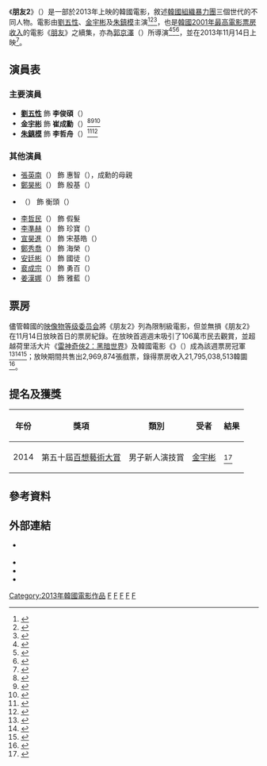 {{noteTA
|G1=Show
}}
{{Infobox Film
| name          = 朋友2
| original_name = {{lang|ko|친구 2}} 
| image         = Friend 2 poster.jpg
| director      = [[郭京澤|郭京澤]]（{{lang|ko|곽경택}}）
| producer      = [[南智雄|南智雄]]（{{lang|ko|남지웅}}）<br>[[劉朱英|劉朱英]]（{{lang|ko|유주영}}）<br>[[楊正慶|楊正慶]]（{{lang|ko|양정경}}）
| writer        = [[韓承運|韓承運]]（{{lang|ko|한승운}}）<br>郭京澤
|starring       = [[劉五性|劉五性]]<br>[[金宇彬|金宇彬]]<br>[[朱鎮模|朱鎮模]]
|music          = [[鄭晉皓|鄭晉皓]]（{{lang|ko|정진호}}） 
|cinematography = 
|editing        = [[朴光一|朴光一]]（{{lang|ko|박광일}}）
|distributor    = Lotte Entertainment
|released       = {{film date|2013|11|14|韓國|2013|12|13|美國<ref>{{cite web|url=http://kpopn.com/2013/12/02/201822/|title=《朋友2》13日在美上映|language=|publisher=kpopn.com|accessdate=May 4, 2014|archive-url=https://web.archive.org/web/20140503222004/http://kpopn.com/2013/12/02/201822/|archive-date=2014-05-03|dead-url=yes}}</ref>|2014|2|21|台灣（日韓巨星映畫祭）<ref>{{cite web|url=https://tw.movies.yahoo.com/movieinfo_main.html/id=5086|title=日韓巨星映畫祭 - Yahoo!奇摩電影|language=|publisher=Yahoo!奇摩|accessdate=May 4, 2014|archive-date=2014-05-03|archive-url=https://web.archive.org/web/20140503222652/https://tw.movies.yahoo.com/movieinfo_main.html/id=5086|dead-url=no}}</ref>}}
|runtime        = 124分鐘
|country        = 韓國
|language       = 韓語
|budget         = 
|gross          = 21,795,038,513韓圜
| preceded_by   = [[朋友_(2001年電影)|朋友]]
| tw_name        = 朋友2：繼承者時代
}}
{{Infobox Korean name
 | hangul      = {{linktext|친|는}} 2
 | hanja       = {{linktext|親|舊}} 2
 | rr          = Chingu 2
 | mr          = Chinku 2
}}
《'''朋友2'''》（{{lang-ko|'''친구 2'''}}）是一部於2013年上映的韓國電影，敘述[[韓國組織暴力團|韓國組織暴力團]]三個世代的不同人物。電影由[[劉五性|劉五性]]、[[金宇彬|金宇彬]]及[[朱鎮模|朱鎮模]]主演<ref>{{cite web|last=Kang|first=Jung-yeon|title=Kim Woo-bin Gained 9kg for ''Friend'' Sequel|url=http://www.tenasia.com/kim-woo-bin-gained-9kg-for-friend-sequel/|work=TenAsia|accessdate=2013-09-05|date=12 July 2013|deadurl=yes|archiveurl=https://web.archive.org/web/20140328175024/http://www.tenasia.com/kim-woo-bin-gained-9kg-for-friend-sequel/|archivedate=2014年3月28日}}</ref><ref>{{cite web|last=Sunwoo|first=Carla|title=12 years later, an iconic ''Friend'' returns|url=http://koreajoongangdaily.joins.com/news/article/article.aspx?aid=2980108|work=[[Korea_JoongAng_Daily|Korea JoongAng Daily]]|accessdate=2014-02-03|date=8 November 2013|archive-date=2020-04-04|archive-url=https://web.archive.org/web/20200404112643/http://koreajoongangdaily.joins.com/news/article/article.aspx?aid=2980108|dead-url=no}}</ref><ref>{{cite web|last=Lee|first=Yong-cheol|title=In Focus: Friend 2|url=http://www.koreanfilm.or.kr/jsp/news/inFocus.jsp?mode=VIEW&seq=58|work=Korean Film Council|accessdate=2014-02-03|date=25 November 2013|archive-date=2019-09-20|archive-url=https://web.archive.org/web/20190920070007/http://www.koreanfilm.or.kr/jsp/news/inFocus.jsp?mode=VIEW&seq=58|dead-url=no}}</ref>，也是[[南韓最高電影票房收入列表|韓國2001年最高電影票房收入]]的電影《[[朋友_(2001年電影)|朋友]]》之續集，亦為[[郭京澤|郭京澤]]（{{lang|ko|곽경택}}）所導演<ref>{{cite web|last=Lee|first=Eun-sun|title=Shooting of FRIEND 2 Begins|url=http://www.koreanfilm.or.kr/jsp/news/news.jsp?mode=VIEW&seq=2476|work=Korean Film Council|accessdate=2013-09-05|date=13 May 2013|archive-date=2018-12-31|archive-url=https://web.archive.org/web/20181231143950/http://www.koreanfilm.or.kr/jsp/news/news.jsp?mode=VIEW&seq=2476|dead-url=no}}</ref><ref>{{cite web|last=Kang|first=Jung-yeon|title=On the Set of Film ''Friend'' Sequel|url=http://www.tenasia.com/on-the-set-of-film-friend-sequel/|work=TenAsia|accessdate=2013-09-05|date=12 July 2013|deadurl=yes|archiveurl=https://web.archive.org/web/20140330083035/http://www.tenasia.com/on-the-set-of-film-friend-sequel/|archivedate=2014年3月30日}}</ref><ref>{{cite web|title=Kwak Kyung-taek: "I Made ''Friend 2'' in the Spirit of a High School Examinee"|url=http://english.kbs.co.kr/hallyu/entertainment_news_view.html?No=8008180|work=KBS Global|accessdate=2014-01-28|date=12 November 2013|archive-date=2021-01-16|archive-url=https://web.archive.org/web/20210116185638/http://english.kbs.co.kr/hallyu/entertainment_news_view.html?No=8008180|dead-url=no}}</ref>，並在2013年11月14日上映<ref>{{cite web|last=Conran|first=Pierce|title=FRIEND 2 Scores Overseas Sales|url=http://www.koreanfilm.or.kr/jsp/news/news.jsp?mode=VIEW&seq=2768|work=Korean Film Council|accessdate=2014-02-03|date=15 November 2013|archive-date=2019-09-24|archive-url=https://web.archive.org/web/20190924120341/http://www.koreanfilm.or.kr/jsp/news/news.jsp?mode=VIEW&seq=2768|dead-url=no}}</ref>。

== 演員表 ==
=== 主要演員 ===
*'''[[劉五性|劉五性]]''' 飾 '''李俊碩'''（{{lang|ko|이준석}}）
*'''[[金宇彬|金宇彬]]''' 飾 '''崔成勳'''（{{lang|ko|최성훈}}）<ref>{{cite web|last=Jeon|first=Su-mi|title=Kim Woo Bin to Star in ''Friend 2''|url=http://mwave.interest.me/enewsworld/en/article/30629|work=enewsWorld|accessdate=2013-09-05|date=5 March 2013|archive-url=https://web.archive.org/web/20131013172537/http://mwave.interest.me/enewsworld/en/article/30629|archive-date=2013-10-13|dead-url=yes}}</ref><ref>{{cite web|last=Lee|first=Sun-min|title=Kim Woo-bin leapt at sequel chance|url=http://koreajoongangdaily.joins.com/news/article/article.aspx?aid=2979013|work=[[Korea_JoongAng_Daily|Korea JoongAng Daily]]|accessdate=2014-02-03|date=18 October 2013|archive-date=2020-04-04|archive-url=https://web.archive.org/web/20200404112734/http://koreajoongangdaily.joins.com/news/article/article.aspx?aid=2979013|dead-url=no}}</ref><ref>{{cite web|title=Kim Woo-bin Unfazed by Great Expectations for Sequel to ''Friend''|url=http://english.chosun.com/site/data/html_dir/2013/10/26/2013102600468.html|work=[[The_Chosun_Ilbo|The Chosun Ilbo]]|accessdate=2014-02-03|date=26 October 2013|archive-date=2017-08-21|archive-url=https://web.archive.org/web/20170821212331/http://english.chosun.com/site/data/html_dir/2013/10/26/2013102600468.html|dead-url=no}}</ref>
*'''[[朱鎮模|朱鎮模]]''' 飾 '''李哲舟'''（{{lang|ko|이철주}}）<ref>{{cite web|last=An|first=So-hyoun|title=Ju Jin Mo to Return to Film with ''Friend 2''|url=http://mwave.interest.me/enewsworld/en/article/32480|work=enewsWorld|accessdate=2013-09-05|date=27 March 2013|archive-date=2013-09-04|archive-url=https://archive.today/20130904222145/http://mwave.interest.me/enewsworld/en/article/32480|dead-url=yes}}</ref><ref>{{cite web|last=Lee|first=Sun-min|title=Ju Jin-mo pumped for ''Friend'' sequel|url=http://koreajoongangdaily.joinsmsn.com/news/article/Article.aspx?aid=2969222|work=[[Korea_JoongAng_Daily|Korea JoongAng Daily]]|accessdate=2013-09-05|date=28 March 2013|deadurl=yes|archiveurl=https://web.archive.org/web/20130606142552/http://koreajoongangdaily.joinsmsn.com/news/article/Article.aspx?aid=2969222|archivedate=2013年6月6日}}</ref>

=== 其他演員 ===
*[[張英南|張英南]]（{{lang|ko|장영남}}） 飾 惠智（{{lang|ko|혜지}}），成勳的母親
*[[鄭昊彬|鄭昊彬]]（{{lang|ko|정호빈}}） 飾 殷基（{{lang|ko|은기}}）
*{{link-ko|奇周峯|기주봉}}（{{lang|ko|기주봉}}） 飾 衡頭（{{lang|ko|형두}}）
*[[李哲民_(演員)|李哲民]]（{{lang|ko|이철민}}） 飾 假髮
*[[李準赫|李準赫]]（{{lang|ko|이준혁}}） 飾 珍寶（{{lang|ko|짬보}}）
*[[宣昊進|宣昊進]]（{{lang|ko|선호진}}） 飾 宋基皓（{{lang|ko|송기호}}）
*[[鄭秀喬|鄭秀喬]]（{{lang|ko|정수교}}） 飾 海榮（{{lang|ko|해영}}）
*[[安廷彬|安廷彬]]（{{lang|ko|안정빈}}） 飾 國徒（{{lang|ko|국도}}）
*[[裵成宗|裵成宗]]（{{lang|ko|배성종}}） 飾 勇百（{{lang|ko|용백}}）
*[[姜漢娜|姜漢娜]]（{{lang|ko|강한나}}） 飾 雅藍（{{lang|ko|아람}}）

==票房==
儘管韓國的[[映像物等级委员会|映像物等级委员会]]將《朋友2》列為限制級電影，但並無損《朋友2》在11月14日放映首日的票房紀錄。在放映首週週末吸引了106萬市民去觀賞，並超越荷里活大片《[[雷神奇俠2：黑暗世界|雷神奇俠2：黑暗世界]]》及韓國電影《{{link-ko|兩個心臟|더 파이브 (영화)}}》（{{lang-ko|더 파이브}}）成為該週票房冠軍<ref>{{cite web|last=Lee|first=Sun-min|title=''Friend 2'' dominates box office in Korea|url=http://koreajoongangdaily.joins.com/news/article/article.aspx?aid=2980621|work=[[Korea_JoongAng_Daily|Korea JoongAng Daily]]|accessdate=2014-02-03|date=19 November 2013|archive-date=2020-04-04|archive-url=https://web.archive.org/web/20200404112736/http://koreajoongangdaily.joins.com/news/article/article.aspx?aid=2980621|dead-url=no}}</ref><ref>{{cite web|last=Song|first=Soon-jin|title=Box Office: November 7-20, 2013|url=http://www.koreanfilm.or.kr/jsp/news/reports.jsp?mode=VIEW&seq=264|work=Korean Film Council|accessdate=2014-02-03|date=25 November 2013|archive-date=2019-10-02|archive-url=https://web.archive.org/web/20191002194353/http://www.koreanfilm.or.kr/jsp/news/reports.jsp?mode=VIEW&seq=264|dead-url=no}}</ref><ref>{{cite web|last=Friend|first=Sun-min|title=''Friend'' sequel beats new ''Hunger Games''|url=http://koreajoongangdaily.joins.com/news/article/article.aspx?aid=2980987|work=[[Korea_JoongAng_Daily|Korea JoongAng Daily]]|accessdate=2014-02-03|date=26 November 2013|archive-date=2020-04-04|archive-url=https://web.archive.org/web/20200404112748/http://koreajoongangdaily.joins.com/news/article/article.aspx?aid=2980987|dead-url=no}}</ref>；放映期間共售出2,969,874張戲票，錄得票房收入21,795,038,513韓圜<ref>{{Cite web |url=http://www.kobis.or.kr/ |title=KOFIC 영화관 입장권 통합전산망(1) |access-date=2014-05-03 |archive-url=https://web.archive.org/web/20191227014644/http://www.kobis.or.kr/ |archive-date=2019-12-27 |dead-url=yes }}</ref>。

==提名及獲獎==
{| class="wikitable"
|-
! 年份 !! 獎項 !! 類別 !! 受者 !! 結果 
|-
| 2014 || 第五十屆[[百想藝術大賞|百想藝術大賞]] || 男子新人演技賞 || [[金宇彬|金宇彬]] || {{nom}} <ref>{{cite web | url=http://isplus.live.joins.com/100sang/Candidate/c_sub1.aspx?tp=2&pidx=1726 | title=제 50회 백상예술대상 - 2014 후보자·작품 - 영화 부문후보 - 남자 신인 연기상 | publisher=第50屆百想藝術大賞官方網站 | date=2014-04-28 | accessdate=2014-05-01 | language=ko | archive-date=2016-03-04 | archive-url=https://web.archive.org/web/20160304114239/http://isplus.live.joins.com/100sang/Candidate/c_sub1.aspx?tp=2&pidx=1726 | dead-url=yes }}</ref>
|}

==參考資料==
{{Reflist|2}}

==外部連結==
* {{official website|http://friends2.kr/}} {{ko icon}}
* {{IMDb title|3264494|朋友2}}
* {{kmdb film|13804|朋友2}}
* {{hancinema film|Friends_2|朋友2}}

[[Category:2013年韓國電影作品|Category:2013年韓國電影作品]]
[[Category:韩国剧情片|F]]
[[Category:韓語電影|F]]
[[Category:續集電影|F]]
[[Category:釜山广域市背景电影|F]]
[[Category:蔚山廣域市背景電影|F]]